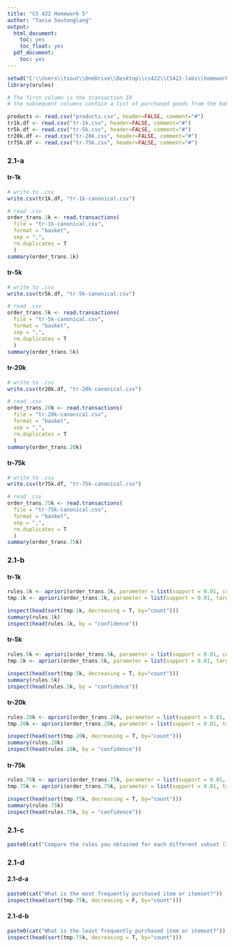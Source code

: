 ```yaml
---
title: "CS 422 Homework 5"
author: "Tania Soutonglang"
output:
  html_document:
    toc: yes
    toc_float: yes
  pdf_document:
    toc: yes
---
```

```r
setwd("C:\\Users\\tsout\\OneDrive\\Desktop\\cs422\\CS422-labs\\homework5")
library(arules)

# The first column is the transaction ID
# the subsequent columns contain a list of purchased goods from the bakery represented by their product ID code

products <- read.csv("products.csv", header=FALSE, comment="#")
tr1k.df <- read.csv("tr-1k.csv", header=FALSE, comment="#")
tr5k.df <- read.csv("tr-5k.csv", header=FALSE, comment="#")
tr20k.df <- read.csv("tr-20k.csv", header=FALSE, comment="#")
tr75k.df <- read.csv("tr-75k.csv", header=FALSE, comment="#")
```

### 2.1-a
#### tr-1k
```r
# write to .csv
write.csv(tr1k.df, "tr-1k-canonical.csv")

# read .csv
order_trans.1k <- read.transactions(
  file = "tr-1k-canonical.csv", 
  format = "basket",
  sep = ",", 
  rm.duplicates = T
  )
summary(order_trans.1k)
```
#### tr-5k
```r
# write to .csv
write.csv(tr5k.df, "tr-5k-canonical.csv")

# read .csv
order_trans.5k <- read.transactions(
  file = "tr-5k-canonical.csv", 
  format = "basket",
  sep = ",", 
  rm.duplicates = T
  )
summary(order_trans.5k)
```
#### tr-20k
```r
# write to .csv
write.csv(tr20k.df, "tr-20k-canonical.csv")

# read .csv
order_trans.20k <- read.transactions(
  file = "tr-20k-canonical.csv", 
  format = "basket",
  sep = ",", 
  rm.duplicates = T
  )
summary(order_trans.20k)
```
#### tr-75k
```r
# write to .csv
write.csv(tr75k.df, "tr-75k-canonical.csv")

# read .csv
order_trans.75k <- read.transactions(
  file = "tr-75k-canonical.csv", 
  format = "basket",
  sep = ",", 
  rm.duplicates = T
  )
summary(order_trans.75k)
```
### 2.1-b
#### tr-1k
```r
rules.1k <- apriori(order_trans.1k, parameter = list(support = 0.01, confidence = 0.90))
tmp.1k <- apriori(order_trans.1k, parameter = list(support = 0.01, target = "frequent itemsets"))

inspect(head(sort(tmp.1k, decreasing = T, by="count")))
summary(rules.1k)
inspect(head(rules.1k, by = "confidence"))
```
#### tr-5k
```r
rules.5k <- apriori(order_trans.5k, parameter = list(support = 0.01, confidence = 0.90))
tmp.5k <- apriori(order_trans.5k, parameter = list(support = 0.01, target = "frequent itemsets"))

inspect(head(sort(tmp.5k, decreasing = T, by="count")))
summary(rules.5k)
inspect(head(rules.5k, by = "confidence"))
```
#### tr-20k
```r
rules.20k <- apriori(order_trans.20k, parameter = list(support = 0.01, confidence = 0.90))
tmp.20k <- apriori(order_trans.20k, parameter = list(support = 0.01, target = "frequent itemsets"))

inspect(head(sort(tmp.20k, decreasing = T, by="count")))
summary(rules.20k)
inspect(head(rules.20k, by = "confidence"))
```
#### tr-75k
```r
rules.75k <- apriori(order_trans.75k, parameter = list(support = 0.01, confidence = 0.90))
tmp.75k <- apriori(order_trans.75k, parameter = list(support = 0.01, target = "frequent itemsets"))

inspect(head(sort(tmp.75k, decreasing = T, by="count")))
summary(rules.75k)
inspect(head(rules.75k, by = "confidence"))
```
### 2.1-c
```r
paste0(cat("Compare the rules you obtained for each different subset (1,000 – 75,000 transactions). How does the number of transactions affect the results you observed?\n\nAs the number of transactions increased, the amount of association rules found increased since there was more data to compare to each other."))
```
### 2.1-d
#### 2.1-d-a
```r
paste0(cat("What is the most frequently purchased item or itemset?"))
inspect(head(sort(tmp.75k, decreasing = F, by="count")))
```
#### 2.1-d-b
```r
paste0(cat("What is the least frequently purchased item or itemset?"))
inspect(head(sort(tmp.75k, decreasing = T, by="count")))
```